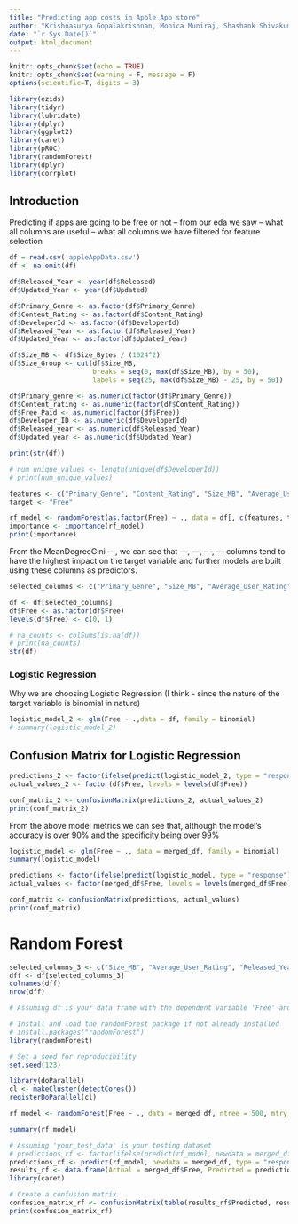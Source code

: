 ---
title: "Predicting app costs in Apple App store"
author: "Krishnasurya Gopalakrishnan, Monica Muniraj, Shashank Shivakumar, Srinivas Saiteja Tenneti"
date: "`r Sys.Date()`"
output: html_document
---

```{r setup, include=FALSE}
knitr::opts_chunk$set(echo = TRUE)
knitr::opts_chunk$set(warning = F, message = F)
options(scientific=T, digits = 3)

library(ezids)
library(tidyr)
library(lubridate)
library(dplyr)
library(ggplot2)
library(caret)
library(pROC)
library(randomForest)
library(dplyr)
library(corrplot)
```

## Introduction
<p>
Predicting if apps are going to be free or not -- from our eda we saw -- what all columns are useful -- what all columns we have filtered for feature selection
</p>

```{r}
df = read.csv('appleAppData.csv')
df <- na.omit(df)

df$Released_Year <- year(df$Released)
df$Updated_Year <- year(df$Updated)

df$Primary_Genre <- as.factor(df$Primary_Genre)
df$Content_Rating <- as.factor(df$Content_Rating)
df$DeveloperId <- as.factor(df$DeveloperId)
df$Released_Year <- as.factor(df$Released_Year)
df$Updated_Year <- as.factor(df$Updated_Year)

df$Size_MB <- df$Size_Bytes / (1024^2)
df$Size_Group <- cut(df$Size_MB,
                     breaks = seq(0, max(df$Size_MB), by = 50),
                     labels = seq(25, max(df$Size_MB) - 25, by = 50))

df$Primary_genre <- as.numeric(factor(df$Primary_Genre))
df$Content_rating <- as.numeric(factor(df$Content_Rating))
df$Free_Paid <- as.numeric(factor(df$Free))
df$Developer_ID <- as.numeric(df$DeveloperId)
df$Released_year <- as.numeric(df$Released_Year)
df$Updated_year <- as.numeric(df$Updated_Year)

print(str(df))
```

```{r}
# num_unique_values <- length(unique(df$DeveloperId))
# print(num_unique_values)
```

```{r}
features <- c("Primary_Genre", "Content_Rating", "Size_MB", "Average_User_Rating", "Reviews", "Released_Year", "Updated_Year")
target <- "Free"

rf_model <- randomForest(as.factor(Free) ~ ., data = df[, c(features, target)], ntree = 100)
importance <- importance(rf_model)
print(importance)
```

<p>
From the MeanDegreeGini ---, we can see that ---, ---, ---, --- columns tend to have the highest impact on the target variable and further models are built using these columns as predictors.
</p>

```{r}
selected_columns <- c("Primary_Genre", "Size_MB", "Average_User_Rating", "Released_Year", "Free")

df <- df[selected_columns]
df$Free <- as.factor(df$Free)
levels(df$Free) <- c(0, 1)

# na_counts <- colSums(is.na(df))
# print(na_counts)
str(df)
```

### Logistic Regression
<p>
Why we are choosing Logistic Regression (I think - since the nature of the target variable is binomial in nature)
</p>

```{r}
logistic_model_2 <- glm(Free ~ .,data = df, family = binomial)
# summary(logistic_model_2)
```

## Confusion Matrix for Logistic Regression
```{r}
predictions_2 <- factor(ifelse(predict(logistic_model_2, type = "response") > 0.5, 1, 0), levels = levels(df$Free))
actual_values_2 <- factor(df$Free, levels = levels(df$Free))

conf_matrix_2 <- confusionMatrix(predictions_2, actual_values_2)
print(conf_matrix_2)
```
<p>
From the above model metrics we can see that, although the model's accuracy is over 90% and the specificity being over 99%
</p>
```{r}
logistic_model <- glm(Free ~ ., data = merged_df, family = binomial)
summary(logistic_model)
```

```{r}
predictions <- factor(ifelse(predict(logistic_model, type = "response") > 0.5, 1, 0), levels = levels(merged_df$Free))
actual_values <- factor(merged_df$Free, levels = levels(merged_df$Free))

conf_matrix <- confusionMatrix(predictions, actual_values)
print(conf_matrix)
```
# Random Forest

```{r}
selected_columns_3 <- c("Size_MB", "Average_User_Rating", "Released_Year", "Free")
dff <- df[selected_columns_3]
colnames(dff)
nrow(dff)
```

```{r}
# Assuming df is your data frame with the dependent variable 'Free' and other predictor variables

# Install and load the randomForest package if not already installed
# install.packages("randomForest")
library(randomForest)

# Set a seed for reproducibility
set.seed(123)

library(doParallel)
cl <- makeCluster(detectCores())
registerDoParallel(cl)

rf_model <- randomForest(Free ~ ., data = merged_df, ntree = 500, mtry = sqrt(ncol(merged_df) - 1), ncores = detectCores())

```

```{r}
summary(rf_model)
```

```{r}
# Assuming 'your_test_data' is your testing dataset
# predictions_rf <- factor(ifelse(predict(rf_model, newdata = merged_df, type = "response") > 0.5, 1, 0), levels = levels(merged_df$Free))
predictions_rf <- predict(rf_model, newdata = merged_df, type = "response")
results_rf <- data.frame(Actual = merged_df$Free, Predicted = predictions_rf)
library(caret)

# Create a confusion matrix
confusion_matrix_rf <- confusionMatrix(table(results_rf$Predicted, results_rf$Actual))
print(confusion_matrix_rf)
```
